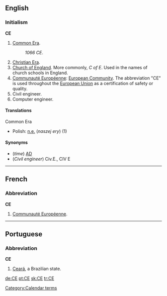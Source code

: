 {{see|ce|cé|cè}}
==English==

===Initialism===
'''CE'''
#[[Common Era]].
#:''1066 CE''. 
#[[Christian Era]].
#[[Church of England]]. More commonly, ''C of E''. Used in the names of church schools in England.
#[[Communauté Européenne]]: [[European Community]]. The abbreviation "CE" is used throughout the [[European Union]] as a certification of safety or quality.
#Civil engineer.
#Computer engineer.

====Translations====
;Common Era
{{top}}
*Polish: [[n.e.]] (''naszej ery'') (1)
{{mid}}
{{bottom}}

====Synonyms====
*(''time'') [[AD]]
*(''Civil engineer'') Civ.E., CIV E

----

==French==
===Abbreviation===
'''CE'''
#[[Communauté Européenne]].


----

==Portuguese==
===Abbreviation===
'''CE'''
# [[Ceará]], a Brazilian state.

[[Category:Calendar terms]]

[[de:CE]]
[[pt:CE]]
[[sk:CE]]
[[tr:CE]]